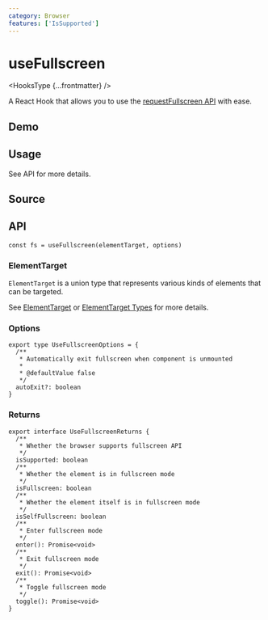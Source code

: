 ```yaml
---
category: Browser
features: ['IsSupported']
---
```


# useFullscreen


<HooksType {...frontmatter} />

A React Hook that allows you to use the [requestFullscreen API](https://developer.mozilla.org/en-US/docs/Web/API/Element/requestFullscreen) with ease.

## Demo


<App />

## Usage

See API for more details.

## Source


<Source />

## API

```tsx
const fs = useFullscreen(elementTarget, options)
```

### ElementTarget

`ElementTarget` is a union type that represents various kinds of elements that can be targeted.

See [ElementTarget](/docs/features/element-target) or [ElementTarget Types](/docs/features/element-target#element-target-types) for more details.

### Options

```tsx
export type UseFullscreenOptions = {
  /**
   * Automatically exit fullscreen when component is unmounted
   *
   * @defaultValue false
   */
  autoExit?: boolean
}
```

### Returns

```tsx
export interface UseFullscreenReturns {
  /**
   * Whether the browser supports fullscreen API
   */
  isSupported: boolean
  /**
   * Whether the element is in fullscreen mode
   */
  isFullscreen: boolean
  /**
   * Whether the element itself is in fullscreen mode
   */
  isSelfFullscreen: boolean
  /**
   * Enter fullscreen mode
   */
  enter(): Promise<void>
  /**
   * Exit fullscreen mode
   */
  exit(): Promise<void>
  /**
   * Toggle fullscreen mode
   */
  toggle(): Promise<void>
}
```
